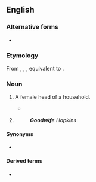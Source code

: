{{also|Goodwife}}
==English==

===Alternative forms===
* {{sense|title}} {{alter|en|Goodwife}}

===Etymology===
From {{inh|en|enm|goodwyf}}, {{m|enm|godwyf}}, {{m|enm|godwif}}, equivalent to {{af|en|good|wife}}.

===Noun===
{{en-noun|goodwives}}

# {{lb|en|obsolete}} A female head of a household.
#* {{RQ:Burton 1000|text="O my lord the Sultan," said the other [the Wazir], "verily women be weakly of wits, and haply this '''goodwife''' cometh hither to complain before thee against her goodman or some of her people."|supp=1}}
# {{lb|en|obsolete}} {{non-gloss definition|A title of respect for a woman.}}
#: '''''Goodwife''' Hopkins''

====Synonyms====
* {{sense|title}} {{l|en|Mrs}}

====Derived terms====
* {{sense|title}} {{l|en|goody}}